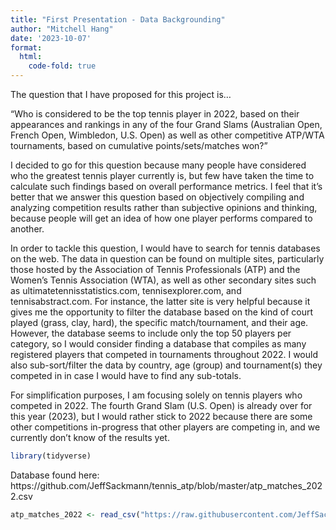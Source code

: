 ```yaml
---
title: "First Presentation - Data Backgrounding"
author: "Mitchell Hang"
date: '2023-10-07'
format: 
  html:
    code-fold: true
---
```


The question that I have proposed for this project is...

"Who is considered to be the top tennis player in 2022, based on their appearances and rankings in any of the four Grand Slams (Australian Open, French Open, Wimbledon, U.S. Open) as well as other competitive ATP/WTA tournaments, based on cumulative points/sets/matches won?"

I decided to go for this question because many people have considered who the greatest tennis player currently is, but few have taken the time to calculate such findings based on overall performance metrics. I feel that it's better that we answer this question based on objectively compiling and analyzing competition results rather than subjective opinions and thinking, because people will get an idea of how one player performs compared to another.

In order to tackle this question, I would have to search for tennis databases on the web. The data in question can be found on multiple sites, particularly those hosted by the Association of Tennis Professionals (ATP) and the Women's Tennis Association (WTA), as well as other secondary sites such as ultimatetennisstatistics.com, tennisexplorer.com, and tennisabstract.com. For instance, the latter site is very helpful because it gives me the opportunity to filter the database based on the kind of court played (grass, clay, hard), the specific match/tournament, and their age. However, the database seems to include only the top 50 players per category, so I would consider finding a database that compiles as many registered players that competed in tournaments throughout 2022. I would also sub-sort/filter the data by country, age (group) and tournament(s) they competed in in case I would have to find any sub-totals. 

For simplification purposes, I am focusing solely on tennis players who competed in 2022. The fourth Grand Slam (U.S. Open) is already over for this year (2023), but I would rather stick to 2022 because there are some other competitions in-progress that other players are competing in, and we currently don't know of the results yet.

```r
library(tidyverse)
```

Database found here: https://github.com/JeffSackmann/tennis_atp/blob/master/atp_matches_2022.csv

```r
atp_matches_2022 <- read_csv("https://raw.githubusercontent.com/JeffSackmann/tennis_atp/master/atp_matches_2022.csv")
```